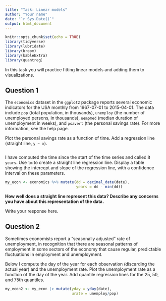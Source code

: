 ```yaml
---
title: "Task: Linear models"
author: "Your name"
date: "`r Sys.Date()`"
output: html_document
---
```


```r
knitr::opts_chunk$set(echo = TRUE)
library(tidyverse)
library(lubridate)
library(broom)
library(kableExtra)
library(quantreg)
```

In this task you will practice fitting linear models and adding them to visualizations.

## Question 1

The `economics` dataset in the `ggplot2` package reports several economic indicators for the USA monthly from 1967-07-01 to 2015-04-01. The data include `pop` (total population, in thousands), `unemploy` (the number of unemployed persons, in thousands), `uempmed` (median duration of unemployment in weeks), and `psavert` (the personal savings rate). For more information, see the help page.

Plot the personal savings rate as a function of time. Add a regression line (straight line, `y ~ x`).

```r

```

I have computed the time since the start of the time series and called it `years`. Use `lm` to create a straight line regression line. Display a table showing the intercept and slope of the regression line, with a confidence interval on these parameters.

```r
my_econ <- economics %>% mutate(dd = decimal_date(date),
                                years = dd - min(dd))

```

**How well does a straight line represent this data? Describe any concerns you have about this representation of the data.**

Write your response here.

## Question 2

Sometimes economists report a "seasonally adjusted" rate of unemployment, in recognition that there are seasonal patterns of employment in some sectors of the economy that cause regular, predictable fluctuations in employment and unemployment.

Below I compute the day of the year for each observation (discarding the actual year) and the unemployment rate. Plot the unemployment rate as a function of the day of the year. Add quantile regression lines for the 25, 50, and 75th quantiles.

```r
my_econ2 <- my_econ |> mutate(yday = yday(date),
                              urate = unemploy/pop)


```

